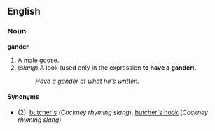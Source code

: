 ==English==
===Noun===
'''gander'''

#A male [[goose]].
#(''slang'') A look (used only in the expression '''to have a gander''').
#:''Have a gander at what he's written.''

====Synonyms====
*(2): [[butcher's]] (''Cockney rhyming slang''), [[butcher's hook]] (''Cockney rhyming slang'')